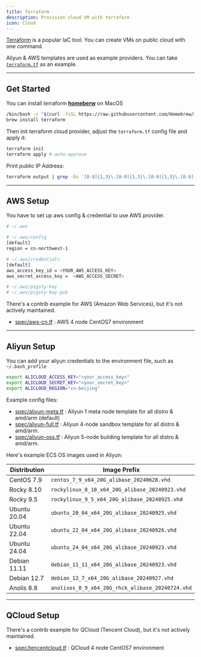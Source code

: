 ```yaml
---
title: Terraform
description: Provision cloud VM with terraform
icon: Cloud
---
```



[Terraform](https://www.terraform.io/) is a popular IaC tool. You can create VMs on public cloud with one command.

Aliyun & AWS templates are used as example providers. You can take [`terraform.tf`](https://github.com/pgsty/pigsty/blob/main/terraform/terraform.tf) as an example.

------

## Get Started

You can install terraform [**homeberw**](https://brew.sh/) on MacOS

```bash title="install homebrew and terraform"
/bin/bash -c "$(curl -fsSL https://raw.githubusercontent.com/Homebrew/install/HEAD/install.sh)"
brew install terraform
```

Then init terraform cloud provider, adjust the `terraform.tf` config file and apply it:

```bash title="cd ~/pigsty/terraform"
terraform init
terraform apply #-auto-approve
```

Print public IP Address:

```bash
terraform output | grep -Eo '[0-9]{1,3}\.[0-9]{1,3}\.[0-9]{1,3}\.[0-9]{1,3}'
```



--------

## AWS Setup

You have to set up aws config & credential to use AWS provider.

```bash
# ~/.aws

# ~/.aws/config
[default]
region = cn-northwest-1

# ~/.aws/credentials
[default]
aws_access_key_id = <YOUR_AWS_ACCESS_KEY>
aws_secret_access_key =  <AWS_ACCESS_SECRET>

# ~/.aws/pigsty-key
# ~/.aws/pigsty-key.pub
```

There's a contrib example for AWS (Amazon Web Services), but it's not actively maintained.

- [spec/aws-cn.tf](https://github.com/pgsty/pigsty/tree/main/terraform/spec/aws-cn.tf) : AWS 4 node CentOS7 environment


--------

## Aliyun Setup

You can add your aliyun credentials to the environment file, such as `~/.bash_profile`

```bash
export ALICLOUD_ACCESS_KEY="<your_access_key>"
export ALICLOUD_SECRET_KEY="<your_secret_key>"
export ALICLOUD_REGION="cn-beijing"
```

Example config files:

- [spec/aliyun-meta.tf](https://github.com/pgsty/pigsty/tree/main/terraform/spec/aliyun-meta.tf) : Aliyun 1 meta node template for all distro & amd/arm (default)
- [spec/aliyun-full.tf](https://github.com/pgsty/pigsty/tree/main/terraform/spec/aliyun-full.tf) : Aliyun 4-node sandbox template for all distro & amd/arm.
- [spec/aliyun-oss.tf](https://github.com/pgsty/pigsty/tree/main/terraform/spec/aliyun-oss.tf) : Aliyun 5-node building template for all distro & amd/arm.


Here's example ECS OS images used in Aliyun:

| Distribution | Image Prefix                                     |
|--------------|--------------------------------------------------|
| CentOS 7.9   | `centos_7_9_x64_20G_alibase_20240628.vhd`        |
| Rocky 8.10   | `rockylinux_8_10_x64_20G_alibase_20240923.vhd`   |
| Rocky 9.5    | `rockylinux_9_5_x64_20G_alibase_20240925.vhd`    |
| Ubuntu 20.04 | `ubuntu_20_04_x64_20G_alibase_20240925.vhd`      |
| Ubuntu 22.04 | `ubuntu_22_04_x64_20G_alibase_20240926.vhd`      |
| Ubuntu 24.04 | `ubuntu_24_04_x64_20G_alibase_20240923.vhd`      |
| Debian 11.11 | `debian_11_11_x64_20G_alibase_20240923.vhd`      |
| Debian 12.7  | `debian_12_7_x64_20G_alibase_20240927.vhd`       |
| Anolis 8.8   | `anolisos_8_9_x64_20G_rhck_alibase_20240724.vhd` |


--------

## QCloud Setup

There's a contrib example for QCloud (Tencent Cloud), but it's not actively maintained.

- [spec/tencentcloud.tf](https://github.com/pgsty/pigsty/tree/main/terraform/spec/tencentcloud.tf) : QCloud 4 node CentOS7 environment


